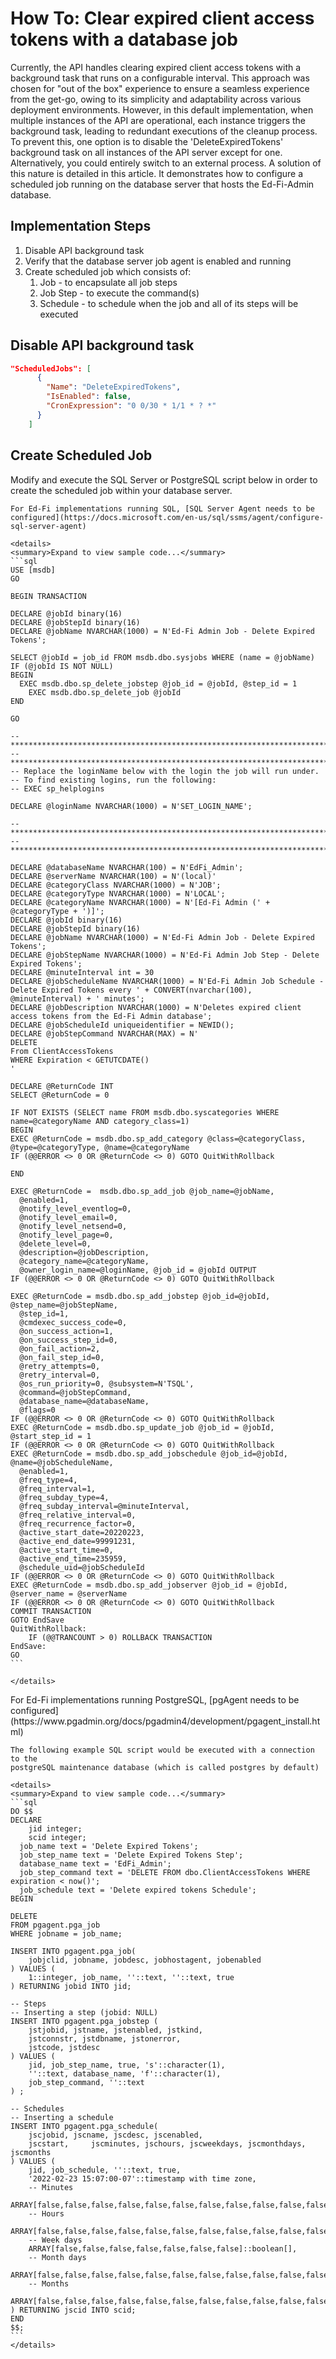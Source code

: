 # How To: Clear expired client access tokens with a database job

Currently, the API handles clearing expired client access tokens with a
background task that runs on a configurable interval. This approach was chosen
for "out of the box" experience to ensure a seamless experience from the get-go,
owing to its simplicity and adaptability across various deployment environments.
However, in this default implementation, when multiple instances of the API are
operational, each instance triggers the background task, leading to redundant
executions of the cleanup process. To prevent this, one option is to disable the
'DeleteExpiredTokens' background task on all instances of the API server except
for one. Alternatively, you could entirely switch to an external process. A
solution of this nature is detailed in this article. It demonstrates how to
configure a scheduled job running on the database server that hosts the
Ed-Fi-Admin database.

## Implementation Steps

1. Disable API background task
2. Verify that the database server job agent is enabled and running
3. Create scheduled job which consists of:
    1. Job - to encapsulate all job steps
    2. Job Step - to execute the command(s)
    3. Schedule - to schedule when the job and all of its steps will be
        executed

## Disable API background task

```json
"ScheduledJobs": [
      {
        "Name": "DeleteExpiredTokens",
        "IsEnabled": false,
        "CronExpression": "0 0/30 * 1/1 * ? *"
      }
    ]
```

## Create Scheduled Job

Modify and execute the SQL Server or PostgreSQL script below in order to create
the scheduled job within your database server.


<Tabs>
  <TabItem value="MSSQL" label="SQL Server" default>

    For Ed-Fi implementations running SQL, [SQL Server Agent needs to be
    configured](https://docs.microsoft.com/en-us/sql/ssms/agent/configure-sql-server-agent)

    <details>
    <summary>Expand to view sample code...</summary>
    ```sql
    USE [msdb]
    GO

    BEGIN TRANSACTION

    DECLARE @jobId binary(16)
    DECLARE @jobStepId binary(16)
    DECLARE @jobName NVARCHAR(1000) = N'Ed-Fi Admin Job - Delete Expired Tokens';

    SELECT @jobId = job_id FROM msdb.dbo.sysjobs WHERE (name = @jobName)
    IF (@jobId IS NOT NULL)
    BEGIN
      EXEC msdb.dbo.sp_delete_jobstep @job_id = @jobId, @step_id = 1
        EXEC msdb.dbo.sp_delete_job @jobId
    END

    GO

    -- *********************************************************************************
    -- *********************************************************************************
    -- Replace the loginName below with the login the job will run under.
    -- To find existing logins, run the following:
    -- EXEC sp_helplogins

    DECLARE @loginName NVARCHAR(1000) = N'SET_LOGIN_NAME';

    -- *********************************************************************************
    -- *********************************************************************************

    DECLARE @databaseName NVARCHAR(100) = N'EdFi_Admin';
    DECLARE @serverName NVARCHAR(100) = N'(local)'
    DECLARE @categoryClass NVARCHAR(1000) = N'JOB';
    DECLARE @categoryType NVARCHAR(1000) = N'LOCAL';
    DECLARE @categoryName NVARCHAR(1000) = N'[Ed-Fi Admin (' + @categoryType + ')]';
    DECLARE @jobId binary(16)
    DECLARE @jobStepId binary(16)
    DECLARE @jobName NVARCHAR(1000) = N'Ed-Fi Admin Job - Delete Expired Tokens';
    DECLARE @jobStepName NVARCHAR(1000) = N'Ed-Fi Admin Job Step - Delete Expired Tokens';
    DECLARE @minuteInterval int = 30
    DECLARE @jobScheduleName NVARCHAR(1000) = N'Ed-Fi Admin Job Schedule - Delete Expired Tokens every ' + CONVERT(nvarchar(100), @minuteInterval) + ' minutes';
    DECLARE @jobDescription NVARCHAR(1000) = N'Deletes expired client access tokens from the Ed-Fi Admin database';
    DECLARE @jobScheduleId uniqueidentifier = NEWID();
    DECLARE @jobStepCommand NVARCHAR(MAX) = N'
    DELETE
    From ClientAccessTokens
    WHERE Expiration < GETUTCDATE()
    '

    DECLARE @ReturnCode INT
    SELECT @ReturnCode = 0

    IF NOT EXISTS (SELECT name FROM msdb.dbo.syscategories WHERE name=@categoryName AND category_class=1)
    BEGIN
    EXEC @ReturnCode = msdb.dbo.sp_add_category @class=@categoryClass, @type=@categoryType, @name=@categoryName
    IF (@@ERROR <> 0 OR @ReturnCode <> 0) GOTO QuitWithRollback

    END

    EXEC @ReturnCode =  msdb.dbo.sp_add_job @job_name=@jobName,
      @enabled=1,
      @notify_level_eventlog=0,
      @notify_level_email=0,
      @notify_level_netsend=0,
      @notify_level_page=0,
      @delete_level=0,
      @description=@jobDescription,
      @category_name=@categoryName,
      @owner_login_name=@loginName, @job_id = @jobId OUTPUT
    IF (@@ERROR <> 0 OR @ReturnCode <> 0) GOTO QuitWithRollback

    EXEC @ReturnCode = msdb.dbo.sp_add_jobstep @job_id=@jobId, @step_name=@jobStepName,
      @step_id=1,
      @cmdexec_success_code=0,
      @on_success_action=1,
      @on_success_step_id=0,
      @on_fail_action=2,
      @on_fail_step_id=0,
      @retry_attempts=0,
      @retry_interval=0,
      @os_run_priority=0, @subsystem=N'TSQL',
      @command=@jobStepCommand,
      @database_name=@databaseName,
      @flags=0
    IF (@@ERROR <> 0 OR @ReturnCode <> 0) GOTO QuitWithRollback
    EXEC @ReturnCode = msdb.dbo.sp_update_job @job_id = @jobId, @start_step_id = 1
    IF (@@ERROR <> 0 OR @ReturnCode <> 0) GOTO QuitWithRollback
    EXEC @ReturnCode = msdb.dbo.sp_add_jobschedule @job_id=@jobId, @name=@jobScheduleName,
      @enabled=1,
      @freq_type=4,
      @freq_interval=1,
      @freq_subday_type=4,
      @freq_subday_interval=@minuteInterval,
      @freq_relative_interval=0,
      @freq_recurrence_factor=0,
      @active_start_date=20220223,
      @active_end_date=99991231,
      @active_start_time=0,
      @active_end_time=235959,
      @schedule_uid=@jobScheduleId
    IF (@@ERROR <> 0 OR @ReturnCode <> 0) GOTO QuitWithRollback
    EXEC @ReturnCode = msdb.dbo.sp_add_jobserver @job_id = @jobId, @server_name = @serverName
    IF (@@ERROR <> 0 OR @ReturnCode <> 0) GOTO QuitWithRollback
    COMMIT TRANSACTION
    GOTO EndSave
    QuitWithRollback:
        IF (@@TRANCOUNT > 0) ROLLBACK TRANSACTION
    EndSave:
    GO
    ```

    </details>
  </TabItem>
  <TabItem value="PostgreSQL" label="PostgreSQL">
    For Ed-Fi implementations running PostgreSQL, [pgAgent needs to be
    configured](https://www.pgadmin.org/docs/pgadmin4/development/pgagent_install.html)

    The following example SQL script would be executed with a connection to the
    postgreSQL maintenance database (which is called postgres by default)

    <details>
    <summary>Expand to view sample code...</summary>
    ```sql
    DO $$
    DECLARE
        jid integer;
        scid integer;
      job_name text = 'Delete Expired Tokens';
      job_step_name text = 'Delete Expired Tokens Step';
      database_name text = 'EdFi_Admin';
      job_step_command text = 'DELETE FROM dbo.ClientAccessTokens WHERE expiration < now()';
      job_schedule text = 'Delete expired tokens Schedule';
    BEGIN

    DELETE
    FROM pgagent.pga_job
    WHERE jobname = job_name;

    INSERT INTO pgagent.pga_job(
        jobjclid, jobname, jobdesc, jobhostagent, jobenabled
    ) VALUES (
        1::integer, job_name, ''::text, ''::text, true
    ) RETURNING jobid INTO jid;

    -- Steps
    -- Inserting a step (jobid: NULL)
    INSERT INTO pgagent.pga_jobstep (
        jstjobid, jstname, jstenabled, jstkind,
        jstconnstr, jstdbname, jstonerror,
        jstcode, jstdesc
    ) VALUES (
        jid, job_step_name, true, 's'::character(1),
        ''::text, database_name, 'f'::character(1),
        job_step_command, ''::text
    ) ;

    -- Schedules
    -- Inserting a schedule
    INSERT INTO pgagent.pga_schedule(
        jscjobid, jscname, jscdesc, jscenabled,
        jscstart,     jscminutes, jschours, jscweekdays, jscmonthdays, jscmonths
    ) VALUES (
        jid, job_schedule, ''::text, true,
        '2022-02-23 15:07:00-07'::timestamp with time zone,
        -- Minutes
        ARRAY[false,false,false,false,false,false,false,false,false,false,false,false,false,false,false,false,false,false,false,false,false,false,false,false,false,false,false,false,false,false,true,false,false,false,false,false,false,false,false,false,false,false,false,false,false,false,false,false,false,false,false,false,false,false,false,false,false,false,false,false]::boolean[],
        -- Hours
        ARRAY[false,false,false,false,false,false,false,false,false,false,false,false,false,false,false,false,false,false,false,false,false,false,false,false]::boolean[],
        -- Week days
        ARRAY[false,false,false,false,false,false,false]::boolean[],
        -- Month days
        ARRAY[false,false,false,false,false,false,false,false,false,false,false,false,false,false,false,false,false,false,false,false,false,false,false,false,false,false,false,false,false,false,false,false]::boolean[],
        -- Months
        ARRAY[false,false,false,false,false,false,false,false,false,false,false,false]::boolean[]
    ) RETURNING jscid INTO scid;
    END
    $$;
    ```
    </details>
  </TabItem>
</Tabs>
